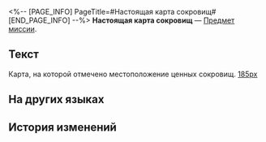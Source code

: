 <%-- [PAGE_INFO]
PageTitle=#Настоящая карта сокровищ#
[END_PAGE_INFO] --%>
{{Предмет Инфобокс
|id          = 140067
|Изображение = Предмет Настоящая карта сокровищ.png
|Тип         = Предмет миссии
|Инвентарь   = Миссии
|Редкость    = 5
|Эффект      = 
|Описание    = Карта, на которой отмечено местоположение ценных сокровищ.
}}
{{Описание|''«Старая-престарая карта сокровищ. Её потрёпанный внешний вид внушает доверие».''}}
'''Настоящая карта сокровищ''' — [[Предмет миссии]].

==Текст==
<div align="center">{{Цвет|Ключевой|Настоящая карта сокровищ}}</div>
Карта, на которой отмечено местоположение ценных сокровищ.
[[Файл:Предмет Настоящая карта сокровищ.png|185px]]

==На других языках==
{{На других языках
|en   = Real Treasure Map
|zhs  = 真正的藏宝图
|zht  = 真正的藏寶圖
|ja   = 本物の宝の地図
|ko   = 진짜 보물 지도
|es   = Mapa del tesoro auténtico
|fr   = Véritable carte au trésor
|ru   = Настоящая карта сокровищ
|th   = แผนที่สมบัติของจริง
|vi   = Bản Đồ Kho Báu Thật
|de   = Echte Schatzkarte
|id   = Peta Harta Karun Asli
|pt   = Mapa do Tesouro Real
}}

==История изменений==
{{История изменений|3.5}}